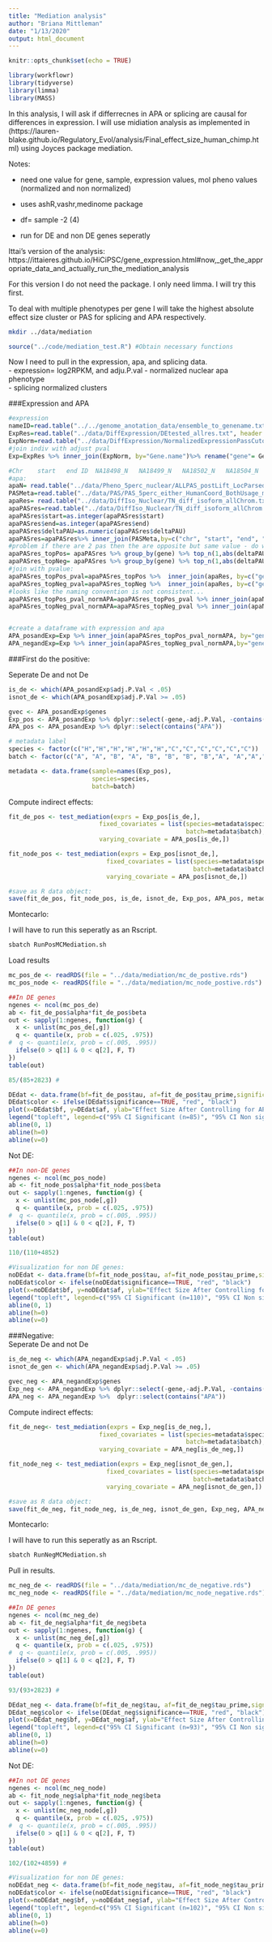 ```yaml
---
title: "Mediation analysis"
author: "Briana Mittleman"
date: "1/13/2020"
output: html_document
---
```


```r
knitr::opts_chunk$set(echo = TRUE)
```


```r
library(workflowr)
library(tidyverse)
library(limma)
library(MASS)
```

In this analysis, I will ask if differrecnes in APA or splicing are causal for differences in expression. I will use midiation analysis as implemented in (https://lauren-blake.github.io/Regulatory_Evol/analysis/Final_effect_size_human_chimp.html) using Joyces package mediation. 

Notes:  

* need one value for gene, sample, expression values, mol pheno values (normalized and non normalized)  

* uses ashR,vashr,medinome package

* df= sample -2 (4)

* run for DE and non DE genes seperatly 


Ittai's version of the analysis: https://ittaieres.github.io/HiCiPSC/gene_expression.html#now,_get_the_appropriate_data_and_actually_run_the_mediation_analysis

For this version I do not need the package. I only need limma. I will try this first.  

To deal with multiple phenotypes per gene I will take the highest absolute effect size cluster or PAS for splicing and APA respectively.  

```bash
mkdir ../data/mediation
```


```r
source("../code/mediation_test.R") #Obtain necessary functions
```

Now I need to pull in the expression, apa, and splicing data.  
- expression= log2RPKM, and adju.P.val
- normalized nuclear apa phenotype  
- splicing normalized clusters


###Expression and APA  
```r
#expression
nameID=read.table("../../genome_anotation_data/ensemble_to_genename.txt",sep="\t", header = T, stringsAsFactors = F) %>% dplyr::select(Gene_stable_ID,Gene.name)
ExpRes=read.table("../data/DiffExpression/DEtested_allres.txt", header = F, stringsAsFactors = F, col.names = c("Gene_stable_ID", "logFC", "AveExpr", "t", "P.Value", "adj.P.Val", "B")) %>% inner_join(nameID,by="Gene_stable_ID") %>% dplyr::select(Gene.name,adj.P.Val )
ExpNorm=read.table("../data/DiffExpression/NormalizedExpressionPassCutoff.txt", header = T, stringsAsFactors = F) %>% inner_join(nameID,by="Gene_stable_ID") %>% dplyr::select(-Gene_stable_ID)
#join indiv with adjust pval
Exp=ExpRes %>% inner_join(ExpNorm, by="Gene.name")%>% rename("gene"= Gene.name) %>% dplyr::select(gene, adj.P.Val, NA18498, NA18499, NA18502, NA18504, NA18510,NA18523,NA18358, NA3622,NA3659,NA4973,NAPT30,NAPT91)

#Chr	start	end	ID	NA18498_N	NA18499_N	NA18502_N	NA18504_N	NA18510_N	NA18523_N	NA18358_N	NA3622_N	NA3659_N	NA4973_N	NApt30_N	NApt91_N
#apa:  
apaN= read.table("../data/Pheno_5perc_nuclear/ALLPAS_postLift_LocParsed_bothSpecies_pheno_5perc_Nuclear.txt.gz.phen_AllChrom", col.names = c("chr", "start", "end", "id","NA18498_APA", "NA18499_APA", "NA18502_APA", "NA18504_APA", "NA18510_APA","NA18523_APA", "NA18358_APA", "NA3622_APA","NA3659_APA", "NA4973_APA","NAPT30_APA","NAPT91_APA")) %>% separate(id, into=c("ch", "st", "en","id2"),sep=":") %>% separate(id2, into=c("gene", "strand","id3"),sep="_") %>% separate(id3, into=c("loc", "disc", "PAS"), sep="-") %>% dplyr::select(gene, PAS,contains("NA"))
PASMeta=read.table("../data/PAS/PAS_5perc_either_HumanCoord_BothUsage_meta.txt", header = T, stringsAsFactors = F) %>% dplyr::select(PAS, chr, start,end, gene)
apaRes= read.table("../data/DiffIso_Nuclear/TN_diff_isoform_allChrom.txt_significance.txt",sep="\t" ,col.names = c('status','loglr','df','p','cluster','p.adjust'),stringsAsFactors = F) %>% filter(status=="Success") %>% separate(cluster, into=c("chr","gene"),sep=":")
apaPASres=read.table("../data/DiffIso_Nuclear/TN_diff_isoform_allChrom.txt_effect_sizes.txt", stringsAsFactors = F, col.names=c('intron',  'logef' ,'Human', 'Chimp','deltaPAU')) %>% filter(intron != "intron") %>% separate(intron, into=c("chr","start", "end","gene"), sep=":") 
apaPASres$start=as.integer(apaPASres$start)
apaPASres$end=as.integer(apaPASres$end)
apaPASres$deltaPAU=as.numeric(apaPASres$deltaPAU)
apaPASres=apaPASres%>% inner_join(PASMeta,by=c("chr", "start", "end", "gene"))
#problem if there are 2 pas then the are opposite but same value - do with all one direction for 
apaPASres_topPos= apaPASres %>% group_by(gene) %>% top_n(1,abs(deltaPAU)) %>% top_n(1,deltaPAU)
apaPASres_topNeg= apaPASres %>% group_by(gene) %>% top_n(1,abs(deltaPAU)) %>% top_n(-1,deltaPAU)
#join with pvalue: 
apaPASres_topPos_pval=apaPASres_topPos %>%  inner_join(apaRes, by=c("gene"))  %>% dplyr::select( PAS, p.adjust) 
apaPASres_topNeg_pval=apaPASres_topNeg %>%  inner_join(apaRes, by=c("gene")) %>% dplyr::select( PAS, p.adjust)
#looks like the naming convention is not consistent...
apaPASres_topPos_pval_normAPA=apaPASres_topPos_pval %>% inner_join(apaN,by=c("PAS","gene")) %>% dplyr::select(-PAS,-p.adjust)
apaPASres_topNeg_pval_normAPA=apaPASres_topNeg_pval %>% inner_join(apaN,by=c("PAS","gene"))%>% dplyr::select(-PAS,-p.adjust)


#create a dataframe with expression and apa
APA_posandExp=Exp %>% inner_join(apaPASres_topPos_pval_normAPA, by="gene")
APA_negandExp=Exp %>% inner_join(apaPASres_topNeg_pval_normAPA,by="gene")
```

###First do the positive:  


Seperate De and not De  

```r
is_de <- which(APA_posandExp$adj.P.Val < .05)
isnot_de <- which(APA_posandExp$adj.P.Val >= .05)

gvec <- APA_posandExp$genes
Exp_pos <- APA_posandExp %>% dplyr::select(-gene,-adj.P.Val, -contains("APA"))
APA_pos <- APA_posandExp %>% dplyr::select(contains("APA"))

# metadata label
species <- factor(c("H","H","H","H","H","H","C","C","C","C","C","C"))
batch <- factor(c("A", "A", "B", "A", "B", "B", "B", "B","A", "A","A","B"))

metadata <- data.frame(sample=names(Exp_pos),
                       species=species,
                       batch=batch)
```

Compute indirect effects:  

```r
fit_de_pos <- test_mediation(exprs = Exp_pos[is_de,], 
                         fixed_covariates = list(species=metadata$species,
                                                 batch=metadata$batch),
                         varying_covariate = APA_pos[is_de,])

fit_node_pos <- test_mediation(exprs = Exp_pos[isnot_de,], 
                           fixed_covariates = list(species=metadata$species,
                                                   batch=metadata$batch),
                           varying_covariate = APA_pos[isnot_de,])

#save as R data object:
save(fit_de_pos, fit_node_pos, is_de, isnot_de, Exp_pos, APA_pos, metadata, gvec, file = "../data/mediation/positive_mediation.rda")

```

Montecarlo: 

I will have to run this seperatly as an Rscript. 

```bash

sbatch RunPosMCMediation.sh

```

Load results 
```r
mc_pos_de <- readRDS(file = "../data/mediation/mc_de_postive.rds")
mc_pos_node <- readRDS(file = "../data/mediation/mc_node_postive.rds")

##In DE genes
ngenes <- ncol(mc_pos_de)
ab <- fit_de_pos$alpha*fit_de_pos$beta
out <- sapply(1:ngenes, function(g) {
  x <- unlist(mc_pos_de[,g])
  q <- quantile(x, prob = c(.025, .975))
#  q <- quantile(x, prob = c(.005, .995))
  ifelse(0 > q[1] & 0 < q[2], F, T)
})
table(out)

85/(85+2823) #
```


```r
DEdat <- data.frame(bf=fit_de_pos$tau, af=fit_de_pos$tau_prime,significance=out)
DEdat$color <- ifelse(DEdat$significance==TRUE, "red", "black")
plot(x=DEdat$bf, y=DEdat$af, ylab="Effect Size After Controlling for APA", xlab="Effect Size Before Controlling for APA", main="Effect of APA on Expression Divergence in DE genes", pch=16, cex=0.6, xlim=c(-10, 10), ylim=c(-10,10),col=alpha(DEdat$color, 0.6))
legend("topleft", legend=c("95% CI Significant (n=85)", "95% CI Non significant (n=2823)"), col=c("red", "black"), pch=16:16, cex=0.8)
abline(0, 1)
abline(h=0)
abline(v=0)
```
Not DE:


```r
##In non-DE genes
ngenes <- ncol(mc_pos_node)
ab <- fit_node_pos$alpha*fit_node_pos$beta
out <- sapply(1:ngenes, function(g) {
  x <- unlist(mc_pos_node[,g])
  q <- quantile(x, prob = c(.025, .975))
#  q <- quantile(x, prob = c(.005, .995))
  ifelse(0 > q[1] & 0 < q[2], F, T)
})
table(out)

110/(110+4852)
```


```r
#Visualization for non DE genes:
noDEdat <- data.frame(bf=fit_node_pos$tau, af=fit_node_pos$tau_prime,significance=out)
noDEdat$color <- ifelse(noDEdat$significance==TRUE, "red", "black")
plot(x=noDEdat$bf, y=noDEdat$af, ylab="Effect Size After Controlling for APA", xlab="Effect Size Before Controlling for APA", main="Effect of APA on Expression Divergence in non-DE genes", pch=16, cex=0.6, xlim=c(-10, 10), ylim=c(-10,10), adj=0.6,col=alpha(noDEdat$color, 0.6))
legend("topleft", legend=c("95% CI Significant (n=110)", "95% CI Non significant (n=4852)"), col=c("red", "black"), pch=16:16, cex=0.8)
abline(0, 1)
abline(h=0)
abline(v=0)
```



###Negative:  
Seperate De and not De  

```r
is_de_neg <- which(APA_negandExp$adj.P.Val < .05)
isnot_de_gen <- which(APA_negandExp$adj.P.Val >= .05)

gvec_neg <- APA_negandExp$genes
Exp_neg <- APA_negandExp %>% dplyr::select(-gene,-adj.P.Val, -contains("APA"))
APA_neg <- APA_negandExp %>%  dplyr::select(contains("APA"))


```

Compute indirect effects:  

```r
fit_de_neg<- test_mediation(exprs = Exp_neg[is_de_neg,], 
                         fixed_covariates = list(species=metadata$species,
                                                 batch=metadata$batch),
                         varying_covariate = APA_neg[is_de_neg,])

fit_node_neg <- test_mediation(exprs = Exp_neg[isnot_de_gen,], 
                           fixed_covariates = list(species=metadata$species,
                                                   batch=metadata$batch),
                           varying_covariate = APA_neg[isnot_de_gen,])

#save as R data object:
save(fit_de_neg, fit_node_neg, is_de_neg, isnot_de_gen, Exp_neg, APA_neg, metadata, gvec_neg, file = "../data/mediation/negative_mediation.rda")
```


Montecarlo: 

I will have to run this seperatly as an Rscript. 

```bash

sbatch RunNegMCMediation.sh

```

Pull in results. 
```r
mc_neg_de <- readRDS(file = "../data/mediation/mc_de_negative.rds")
mc_neg_node <- readRDS(file = "../data/mediation/mc_node_negative.rds")

##In DE genes
ngenes <- ncol(mc_neg_de)
ab <- fit_de_neg$alpha*fit_de_neg$beta
out <- sapply(1:ngenes, function(g) {
  x <- unlist(mc_neg_de[,g])
  q <- quantile(x, prob = c(.025, .975))
#  q <- quantile(x, prob = c(.005, .995))
  ifelse(0 > q[1] & 0 < q[2], F, T)
})
table(out)

93/(93+2823) #
```

```r


DEdat_neg <- data.frame(bf=fit_de_neg$tau, af=fit_de_neg$tau_prime,significance=out)
DEdat_neg$color <- ifelse(DEdat_neg$significance==TRUE, "red", "black")
plot(x=DEdat_neg$bf, y=DEdat_neg$af, ylab="Effect Size After Controlling for APA", xlab="Effect Size Before Controlling for APA", main="Effect of APA on Expression Divergence in DE genes (Negative)", pch=16, cex=0.6, xlim=c(-10, 10), ylim=c(-10,10),col=alpha(DEdat$color, 0.6))
legend("topleft", legend=c("95% CI Significant (n=93)", "95% CI Non significant (n=2823)"), col=c("red", "black"), pch=16:16, cex=0.8)
abline(0, 1)
abline(h=0)
abline(v=0)
```

Not DE:

```r
##In not DE genes
ngenes <- ncol(mc_neg_node)
ab <- fit_node_neg$alpha*fit_node_neg$beta
out <- sapply(1:ngenes, function(g) {
  x <- unlist(mc_neg_node[,g])
  q <- quantile(x, prob = c(.025, .975))
#  q <- quantile(x, prob = c(.005, .995))
  ifelse(0 > q[1] & 0 < q[2], F, T)
})
table(out)

102/(102+4859) #
```


```r


#Visualization for non DE genes:
noDEdat_neg <- data.frame(bf=fit_node_neg$tau, af=fit_node_neg$tau_prime,significance=out)
noDEdat$color <- ifelse(noDEdat$significance==TRUE, "red", "black")
plot(x=noDEdat_neg$bf, y=noDEdat_neg$af, ylab="Effect Size After Controlling for APA", xlab="Effect Size Before Controlling for APA", main="Effect of APA on Expression Divergence in non-DE genes (negative)", pch=16, cex=0.6, xlim=c(-10, 10), ylim=c(-10,10), adj=0.6,col=alpha(noDEdat_neg$color, 0.6))
legend("topleft", legend=c("95% CI Significant (n=102)", "95% CI Non significant (n=4859)"), col=c("red", "black"), pch=16:16, cex=0.8)
abline(0, 1)
abline(h=0)
abline(v=0)
```
